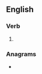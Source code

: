 ==English==

===Verb===
{{head|en|verb form}}

# {{en-past of|alien}}

===Anagrams===
* {{anagrams|en|a=adeeiln|Adeline|Delaine|delaine|enedial}}